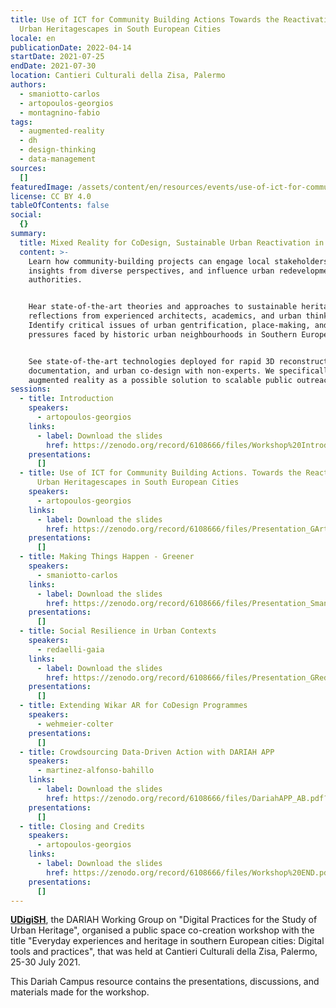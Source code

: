 ```yaml
---
title: Use of ICT for Community Building Actions Towards the Reactivation of
  Urban Heritagescapes in South European Cities
locale: en
publicationDate: 2022-04-14
startDate: 2021-07-25
endDate: 2021-07-30
location: Cantieri Culturali della Zisa, Palermo
authors:
  - smaniotto-carlos
  - artopoulos-georgios
  - montagnino-fabio
tags:
  - augmented-reality
  - dh
  - design-thinking
  - data-management
sources:
  []
featuredImage: /assets/content/en/resources/events/use-of-ict-for-community-building-actions-towards-the-reactivation-of-urban-heritagescapes-in-south-european-cities/image.png
license: CC BY 4.0
tableOfContents: false
social:
  {}
summary:
  title: Mixed Reality for CoDesign, Sustainable Urban Reactivation in Historic Cities
  content: >-
    Learn how community-building projects can engage local stakeholders, pull
    insights from diverse perspectives, and influence urban redevelopment
    authorities.


    Hear state-of-the-art theories and approaches to sustainable heritage, with
    reflections from experienced architects, academics, and urban thinkers.
    Identify critical issues of urban gentrification, place-making, and the
    pressures faced by historic urban neighbourhoods in Southern Europe.


    See state-of-the-art technologies deployed for rapid 3D reconstruction,
    documentation, and urban co-design with non-experts. We specifically explore
    augmented reality as a possible solution to scalable public outreach.
sessions:
  - title: Introduction
    speakers:
      - artopoulos-georgios
    links:
      - label: Download the slides
        href: https://zenodo.org/record/6108666/files/Workshop%20Introduction_GArtopoulos.pdf?download=1
    presentations:
      []
  - title: Use of ICT for Community Building Actions. Towards the Reactivation of
      Urban Heritagescapes in South European Cities
    speakers:
      - artopoulos-georgios
    links:
      - label: Download the slides
        href: https://zenodo.org/record/6108666/files/Presentation_GArtopoulos.pdf?download=1
    presentations:
      []
  - title: Making Things Happen - Greener
    speakers:
      - smaniotto-carlos
    links:
      - label: Download the slides
        href: https://zenodo.org/record/6108666/files/Presentation_Smaniotto.pdf?download=1
    presentations:
      []
  - title: Social Resilience in Urban Contexts
    speakers:
      - redaelli-gaia
    links:
      - label: Download the slides
        href: https://zenodo.org/record/6108666/files/Presentation_GRedaelli.pdf?download=1
    presentations:
      []
  - title: Extending Wikar AR for CoDesign Programmes
    speakers:
      - wehmeier-colter
    presentations:
      []
  - title: Crowdsourcing Data-Driven Action with DARIAH APP
    speakers:
      - martinez-alfonso-bahillo
    links:
      - label: Download the slides
        href: https://zenodo.org/record/6108666/files/DariahAPP_AB.pdf?download=1
    presentations:
      []
  - title: Closing and Credits
    speakers:
      - artopoulos-georgios
    links:
      - label: Download the slides
        href: https://zenodo.org/record/6108666/files/Workshop%20END.pdf?download=1
    presentations:
      []
---
```

**[UDigiSH](https://www.dariah.eu/activities/working-groups/digital-practices-for-the-study-of-urban-heritage/)**, the DARIAH Working Group on "Digital Practices for the Study of Urban Heritage", organised a public space co-creation workshop with the title "Everyday experiences and heritage in southern European cities: Digital tools and practices", that was held at Cantieri Culturali della Zisa, Palermo, 25-30 July 2021.

This Dariah Campus resource contains the presentations, discussions, and materials made for the workshop.

